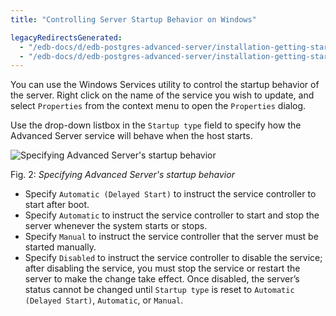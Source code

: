 ```yaml
---
title: "Controlling Server Startup Behavior on Windows"

legacyRedirectsGenerated:
  - "/edb-docs/d/edb-postgres-advanced-server/installation-getting-started/installation-guide-for-windows/13/controlling_server_startup_behavior_on_windows.html"
  - "/edb-docs/d/edb-postgres-advanced-server/installation-getting-started/installation-guide-for-windows/latest/controlling_server_startup_behavior_on_windows.html"
---
```


<div id="controlling_server_startup_behavior_on_windows" class="registered_link"></div>

You can use the Windows Services utility to control the startup behavior of the server. Right click on the name of the service you wish to update, and select `Properties` from the context menu to open the `Properties` dialog.

Use the drop-down listbox in the `Startup type` field to specify how the Advanced Server service will behave when the host starts.

![Specifying Advanced Server's startup behavior](../images/advanced_server_startup.png)

Fig. 2: *Specifying Advanced Server's startup behavior*

-   Specify `Automatic (Delayed Start)` to instruct the service controller to start after boot.
-   Specify `Automatic` to instruct the service controller to start and stop the server whenever the system starts or stops.
-   Specify `Manual` to instruct the service controller that the server must be started manually.
-   Specify `Disabled` to instruct the service controller to disable the service; after disabling the service, you must stop the service or restart the server to make the change take effect. Once disabled, the server’s status cannot be changed until `Startup type` is reset to `Automatic (Delayed Start)`, `Automatic`, or `Manual`.
